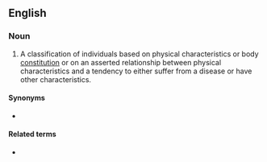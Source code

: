 ==English==

===Noun===
{{en-noun}}

# A classification of individuals based on physical characteristics or body [[constitution]] or on an asserted relationship between physical characteristics and a tendency to either suffer from a disease or have other characteristics.

====Synonyms====
* {{l|en|somatotype}}

====Related terms====
* {{l|en|physiognomy}}